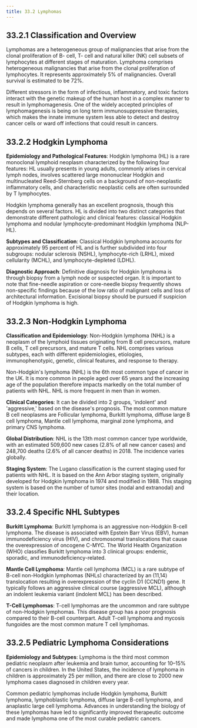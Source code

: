 ```yaml
---
title: 33.2 Lymphomas
---
```




## 33.2.1 Classification and Overview

Lymphomas are a heterogeneous group of malignancies that arise from the clonal proliferation of B- cell, T- cell and natural killer (NK) cell subsets of lymphocytes at different stages of maturation. Lymphoma comprises heterogeneous malignancies that arise from the clonal proliferation of lymphocytes. It represents approximately 5% of malignancies. Overall survival is estimated to be 72%.

Different stressors in the form of infectious, inflammatory, and toxic factors interact with the genetic makeup of the human host in a complex manner to result in lymphomagenesis. One of the widely accepted principles of lymphomagenesis is being on long term immunosuppressive therapies, which makes the innate immune system less able to detect and destroy cancer cells or ward off infections that could result in cancers.

## 33.2.2 Hodgkin Lymphoma

**Epidemiology and Pathological Features**:
Hodgkin lymphoma (HL) is a rare monoclonal lymphoid neoplasm characterized by the following four features: HL usually presents in young adults, commonly arises in cervical lymph nodes, involves scattered large mononuclear Hodgkin and multinucleated Reed-Sternberg cells on a background of non-neoplastic inflammatory cells, and characteristic neoplastic cells are often surrounded by T lymphocytes.

Hodgkin lymphoma generally has an excellent prognosis, though this depends on several factors. HL is divided into two distinct categories that demonstrate different pathologic and clinical features: classical Hodgkin lymphoma and nodular lymphocyte-predominant Hodgkin lymphoma (NLP-HL).

**Subtypes and Classification**:
Classical Hodgkin lymphoma accounts for approximately 95 percent of HL and is further subdivided into four subgroups: nodular sclerosis (NSHL), lymphocyte-rich (LRHL), mixed cellularity (MCHL), and lymphocyte-depleted (LDHL).

**Diagnostic Approach**:
Definitive diagnosis for Hodgkin lymphoma is through biopsy from a lymph node or suspected organ. It is important to note that fine-needle aspiration or core-needle biopsy frequently shows non-specific findings because of the low ratio of malignant cells and loss of architectural information. Excisional biopsy should be pursued if suspicion of Hodgkin lymphoma is high.

## 33.2.3 Non-Hodgkin Lymphoma

**Classification and Epidemiology**:
Non-Hodgkin lymphoma (NHL) is a neoplasm of the lymphoid tissues originating from B cell precursors, mature B cells, T cell precursors, and mature T cells. NHL comprises various subtypes, each with different epidemiologies, etiologies, immunophenotypic, genetic, clinical features, and response to therapy.

Non-Hodgkin's lymphoma (NHL) is the 6th most common type of cancer in the UK. It is more common in people aged over 65 years and the increasing age of the population therefore impacts markedly on the total number of patients with NHL. NHL is more frequent in men than in women.

**Clinical Categories**:
It can be divided into 2 groups, 'indolent' and 'aggressive,' based on the disease's prognosis. The most common mature B cell neoplasms are Follicular lymphoma, Burkitt lymphoma, diffuse large B cell lymphoma, Mantle cell lymphoma, marginal zone lymphoma, and primary CNS lymphoma.

**Global Distribution**:
NHL is the 13th most common cancer type worldwide, with an estimated 509,600 new cases (2.8% of all new cancer cases) and 248,700 deaths (2.6% of all cancer deaths) in 2018. The incidence varies globally.

**Staging System**:
The Lugano classification is the current staging used for patients with NHL. It is based on the Ann Arbor staging system, originally developed for Hodgkin lymphoma in 1974 and modified in 1988. This staging system is based on the number of tumor sites (nodal and extranodal) and their location.

## 33.2.4 Specific NHL Subtypes

**Burkitt Lymphoma**:
Burkitt lymphoma is an aggressive non-Hodgkin B-cell lymphoma. The disease is associated with Epstein Barr Virus (EBV), human immunodeficiency virus (HIV), and chromosomal translocations that cause the overexpression of oncogene C-MYC. The World Health Organization (WHO) classifies Burkitt lymphoma into 3 clinical groups: endemic, sporadic, and immunodeficiency-related.

**Mantle Cell Lymphoma**:
Mantle cell lymphoma (MCL) is a rare subtype of B-cell non-Hodgkin lymphomas (NHLs) characterized by an (11,14) translocation resulting in overexpression of the cyclin D1 (CCND1) gene. It typically follows an aggressive clinical course (aggressive MCL), although an indolent leukemia variant (indolent MCL) has been described.

**T-Cell Lymphomas**:
T-cell lymphomas are the uncommon and rare subtype of non-Hodgkin lymphomas. This disease group has a poor prognosis compared to their B-cell counterpart. Adult T-cell lymphoma and mycosis fungoides are the most common mature T cell lymphomas.

## 33.2.5 Pediatric Lymphoma Considerations

**Epidemiology and Subtypes**:
Lymphoma is the third most common pediatric neoplasm after leukemia and brain tumor, accounting for 10–15% of cancers in children. In the United States, the incidence of lymphoma in children is approximately 25 per million, and there are close to 2000 new lymphoma cases diagnosed in children every year.

Common pediatric lymphomas include Hodgkin lymphoma, Burkitt lymphoma, lymphoblastic lymphoma, diffuse large B-cell lymphoma, and anaplastic large cell lymphoma. Advances in understanding the biology of these lymphomas have led to significantly improved therapeutic outcome and made lymphoma one of the most curable pediatric cancers.
